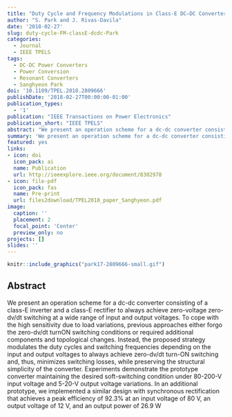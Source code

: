 ```yaml
---
title: "Duty Cycle and Frequency Modulations in Class-E DC–DC Converters for a Wide Range of Input and Output Voltages"
author: "S. Park and J. Rivas-Davila"
date: '2018-02-27'
slug: duty-cycle-FM-classE-dcdc-Park
categories:
  - Journal
  - IEEE TPELS
tags: 
  - DC-DC Power Converters
  - Power Conversion
  - Resonant Converters
  - Sanghyeon Park
doi: '10.1109/TPEL.2018.2809666'
publishDate: '2018-02-27T00:00:00-01:00'
publication_types:
  - '1'
publication: "IEEE Transactions on Power Electronics"
publication_short: "IEEE TPELS"
abstract: "We present an operation scheme for a dc-dc converter consisting of a class-E inverter and a class-E rectifier to always achieve zero-voltage zero-dv/dt switching at a wide range of input and output voltages. To cope with the high sensitivity due to load variations, previous approaches either forgo the zero-dv/dt turnON switching conditions or required additional components and topological changes. Instead, the proposed strategy modulates the duty cycles and switching frequencies depending on the input and output voltages to always achieve zero-dv/dt turn-ON switching and, thus, minimizes switching losses, while preserving the structural simplicity of the converter. Experiments demonstrate the prototype converter maintaining the desired soft-switching condition under 80-200-V input voltage and 5-20-V output voltage variations. In an additional prototype, we implemented a similar design with synchronous rectification that achieves a peak efficiency of 92.3% at an input voltage of 80 V, an output voltage of 12 V, and an output power of 26.9 W"
summary: 'We present an operation scheme for a dc-dc converter consisting of a class-E inverter and a class-E rectifier to always achieve zero-voltage zero-dv/dt switching at a wide range of input and output voltages. Experiments demonstrate the prototype converter maintaining the desired soft-switching condition under 80-200-V input voltage and 5-20-V output voltage variations. In an additional prototype, we implemented a similar design with synchronous rectification that achieves a peak efficiency of 92.3% at an input voltage of 80 V, an output voltage of 12 V, and an output power of 26.9 W.'
featured: yes
links:
- icon: doi
  icon_pack: ai
  name: Publication
  url: http://ieeexplore.ieee.org/document/8302978
- icon: file-pdf
  icon_pack: fas
  name: Pre-print
  url: files2download/TPEL2018_paper_Sanghyeon.pdf
image:
  caption: ''
  placement: 2
  focal_point: 'Center'
  preview_only: no
projects: []
slides: ''
---
```



```r
knitr::include_graphics("park17-2809666-small.gif")
```

## Abstract 

We present an operation scheme for a dc-dc converter consisting of a class-E inverter and a class-E rectifier to always achieve zero-voltage zero-dv/dt switching at a wide range of input and output voltages. To cope with the high sensitivity due to load variations, previous approaches either forgo the zero-dv/dt turnON switching conditions or required additional components and topological changes. Instead, the proposed strategy modulates the duty cycles and switching frequencies depending on the input and output voltages to always achieve zero-dv/dt turn-ON switching and, thus, minimizes switching losses, while preserving the structural simplicity of the converter. Experiments demonstrate the prototype converter maintaining the desired soft-switching condition under 80-200-V input voltage and 5-20-V output voltage variations. In an additional prototype, we implemented a similar design with synchronous rectification that achieves a peak efficiency of 92.3% at an input voltage of 80 V, an output voltage of 12 V, and an output power of 26.9 W